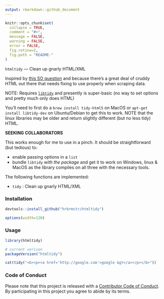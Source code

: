 ```yaml
---
output: rmarkdown::github_document
---
```


<!-- README.md is generated from README.Rmd. Please edit that file -->

```r
knitr::opts_chunk$set(
  collapse = TRUE,
  comment = "#>",
  message = FALSE,
  warning = FALSE,
  error = FALSE,
  fig.retina=2,
  fig.path = "README-"
)
```

`htmltidy` — Clean up gnarly HTML/XML

Inspired by [this SO question](http://stackoverflow.com/questions/37061873/identify-a-weblink-in-bold-in-r) and because there's a great deal of cruddy HTML out there that needs fixing to use properly when scraping data.

NOTE: Requires [`libtidy`](http://www.html-tidy.org/) and presently is super-basic (no way to set options and pretty much only does HTML)

You'll need to first do a `brew install tidy-html5` on MacOS or `apt-get install libtidy-dev` on Ubuntu/Debian to get this to work. NOTE that the linux libraries may be older and return slightly different (but no less tidy) HTML.

**SEEKING COLLABORATORS**

This works enough for me to use in a pinch. It should be straightforward (but tedious) to:

- enable passing options in a `list`
- bundle `libtidy` _with the package_ and get it to work on Windows, linux & MacOS as the library compiles on all three with the necessary tools.

The following functions are implemented:

- `tidy` : Clean up gnarly HTML/XML

### Installation

```r
devtools::install_github("hrbrmstr/htmltidy")
```

```r
options(width=120)
```

### Usage

```r
library(htmltidy)

# current verison
packageVersion("htmltidy")

cat(tidy("<b><p><a href='http://google.com'>google &gt</a></p></b>"))
```

### Code of Conduct

Please note that this project is released with a [Contributor Code of Conduct](CONDUCT.md). 
By participating in this project you agree to abide by its terms.
